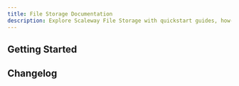 ```yaml
---
title: File Storage Documentation
description: Explore Scaleway File Storage with quickstart guides, how-tos, and more.
---
```



<ProductHeader
   productName="File Storage"
   productLogo="fileStorage"
   description="File Storage offers fast, reliable, and shareable file systems for Scaleway Instances."
   url="/file-storage/quickstart/"
   label="File Storage Quickstart"
/>

## Getting Started

<Grid>
    <SummaryCard
        title="Quickstart"
        icon="rocket"
        description="Learn to create File Storage volumes, attach, and mount them to a Scaleway Instance in a few easy steps."
        label="View Quickstart"
        url="/file-storage/quickstart/"
    />
    <SummaryCard
        title="Concepts"
        icon="info"
        description="Master core concepts for a deeper understanding of File Storage."
        label="View Concepts"
        url="/file-storage/concepts/"
    />
    <SummaryCard
        title="How-Tos"
        icon="help-circle-outline"
        description="Learn to use File Storage through the Scaleway console."
        label="View How-Tos"
        url="/file-storage/how-to/"
    />
    <SummaryCard
        title="Additional Content"
        icon="book-open-outline"
        description="Go further with detailed, in-depth information on File Storage."
        label="View Additional Content"
        url="/file-storage/reference-content/"
    />
</Grid>

<ClickableBanner
    productLogo="cli"
    title="File Storage API"
    description="Manage File Storage using the Scaleway API."
    url="https://www.scaleway.com/en/developers/api/file/"
    label="Go to File Storage API"
/>

## Changelog

<ChangelogList
    productName="file-storage"
    numberOfChanges={3}
/>
